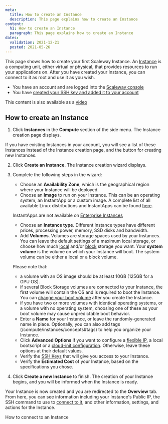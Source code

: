 ```yaml
---
meta:
  title: How to create an Instance
  description: This page explains how to create an Instance
content:
  h1: How to create an Instance
  paragraph: This page explains how to create an Instance
dates:
  validation: 2021-12-21
  posted: 2021-05-26 
---
```


This page shows how to create your first Scaleway Instance. An [Instance](/compute/instances/concepts#instance) is a computing unit, either virtual or physical, that provides resources to run your applications on. After you have created your Instance, you can connect to it as root and use it as you wish.

<Message type="requirement">

  - You have an account and are logged into the [Scaleway console](https://console.scaleway.com)
  - You have [created your SSH key and added it to your account](/console/my-project/how-to/create-ssh-key/)

</Message>

<Message type="tip">

  This content is also available as a [video](/compute/instances/videos/#create-your-first-instance)

</Message>

## How to create an Instance

1. Click **Instances** in the **Compute** section of the side menu. The Instance creation page displays.

  <Lightbox src="scaleway-instance-creation-page.webp" alt="" />
   
  <Message type="note">

  If you have existing Instances in your account, you will see a list of
  these Instances instead of the Instance creation page, and the <Icon name="plus" />
  button for creating new Instances.

  </Message>

2. Click **Create an Instance**. The Instance creation wizard displays.

   <Lightbox src="scaleway-instance-creation-wizard.webp" alt="" />

3. Complete the following steps in the wizard: 

    - Choose an **Availability Zone**, which is the geographical region where your Instance will be deployed.
    - Choose an **Image** to run on your Instance. This can be an operating system, an InstantApp or a custom image. A complete list of all available Linux distributions and InstantApps can be found [here](https://www.scaleway.com/en/imagehub/).

    <Message type="note">

      InstantApps are not available on [Enterprise Instances](/compute/instances/concepts#enterprise-instance)

    </Message>

    - Choose an **Instance type**. Different Instance types have different prices, processing power, memory, SSD disks and bandwidth. 
    - Add **Volumes**. Volumes are storage spaces used by your Instances. You can leave the default settings of a maximum local storage, or choose how much [local](/compute/instances/concepts#local-volumes) and/or [block](/compute/instances/concepts#block-volumes) storage you want. Your **system volume** is the volume on which your Instance will boot. The system volume can be either a local or a block volume. 
    
    <Message type="important">

    Please note that:  
      - a volume with an OS image should be at least 10GB (125GB for a GPU OS).
      - if several Block Storage volumes are connected to your Instance, the first volume will contain the OS and is required to boot the Instance. You can [change your boot volume](/compute/instances/how-to/use-boot-modes/#how-to-change-the-boot-volume) after you create the Instance.
      - if you have two or more volumes with identical operating systems, or a volume with no operating system, choosing one of these as your boot volume may cause unpredictable boot behavior.

    </Message>

    - Enter a **Name** for your Instance, or leave the randomly-generated name in place. Optionally, you can also add tags (/compute/instances/concepts#tags) to help you organize your Instance. 
    - Click **Advanced Options** if you want to configure a [flexible IP](/compute/instances/concepts#flexible-ip), a local bootscript or a [cloud-init configuration](/compute/instances/concepts#cloud-init). Otherwise, leave these options at their default values. 
    - Verify the [SSH Keys](/console/my-account/concepts#ssh-key) that will give you access to your Instance.
    - Verify the **Estimated Cost** of your Instance, based on the specifications you chose.

4. Click **Create a new Instance** to finish. The creation of your Instance begins, and you will be informed when the Instance is ready.

Your Instance is now created and you are redirected to the **Overview** tab. From here, you can see information including your Instance's Public IP, the SSH command to use to [connect to it](/compute/instances/how-to/create-an-instance/), and other information, settings, and actions for the Instance.

<Lightbox src="scaleway-instance-overview.webp" alt="" />

<Navigation title="See Also">
  <NextButton to="/compute/instances/how-to/connect-to-instance/">How to connect to an Instance</NextButton>
</Navigation>

